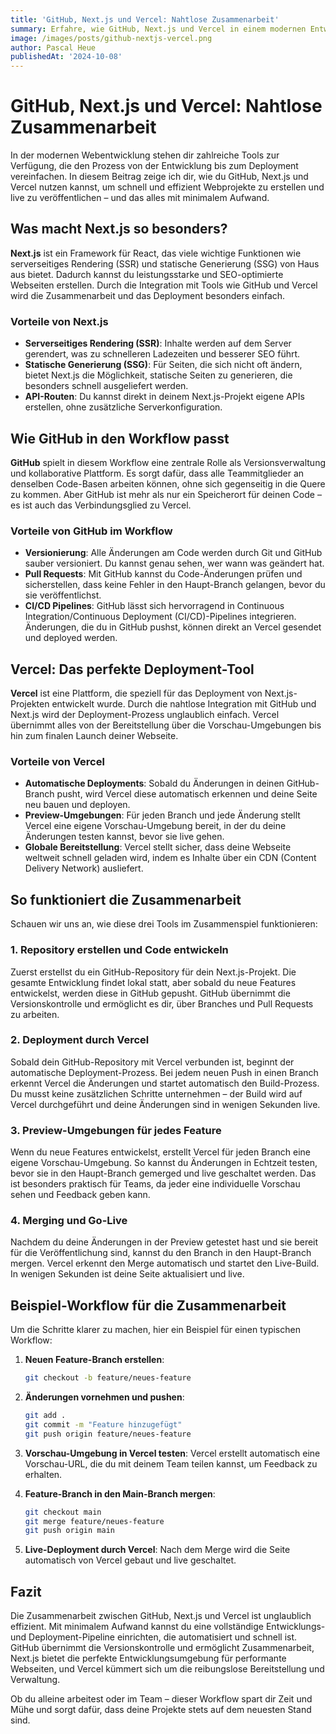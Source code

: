 ```yaml
---
title: 'GitHub, Next.js und Vercel: Nahtlose Zusammenarbeit'
summary: Erfahre, wie GitHub, Next.js und Vercel in einem modernen Entwicklungsworkflow perfekt zusammenarbeiten, um eine einfache und effiziente Deployment-Pipeline zu erstellen.
image: /images/posts/github-nextjs-vercel.png
author: Pascal Heue
publishedAt: '2024-10-08'
---
```



# GitHub, Next.js und Vercel: Nahtlose Zusammenarbeit

In der modernen Webentwicklung stehen dir zahlreiche Tools zur Verfügung, die den Prozess von der Entwicklung bis zum Deployment vereinfachen. In diesem Beitrag zeige ich dir, wie du GitHub, Next.js und Vercel nutzen kannst, um schnell und effizient Webprojekte zu erstellen und live zu veröffentlichen – und das alles mit minimalem Aufwand.

## Was macht Next.js so besonders?

**Next.js** ist ein Framework für React, das viele wichtige Funktionen wie serverseitiges Rendering (SSR) und statische Generierung (SSG) von Haus aus bietet. Dadurch kannst du leistungsstarke und SEO-optimierte Webseiten erstellen. Durch die Integration mit Tools wie GitHub und Vercel wird die Zusammenarbeit und das Deployment besonders einfach.

### Vorteile von Next.js

- **Serverseitiges Rendering (SSR)**: Inhalte werden auf dem Server gerendert, was zu schnelleren Ladezeiten und besserer SEO führt.
- **Statische Generierung (SSG)**: Für Seiten, die sich nicht oft ändern, bietet Next.js die Möglichkeit, statische Seiten zu generieren, die besonders schnell ausgeliefert werden.
- **API-Routen**: Du kannst direkt in deinem Next.js-Projekt eigene APIs erstellen, ohne zusätzliche Serverkonfiguration.

## Wie GitHub in den Workflow passt

**GitHub** spielt in diesem Workflow eine zentrale Rolle als Versionsverwaltung und kollaborative Plattform. Es sorgt dafür, dass alle Teammitglieder an denselben Code-Basen arbeiten können, ohne sich gegenseitig in die Quere zu kommen. Aber GitHub ist mehr als nur ein Speicherort für deinen Code – es ist auch das Verbindungsglied zu Vercel.

### Vorteile von GitHub im Workflow

- **Versionierung**: Alle Änderungen am Code werden durch Git und GitHub sauber versioniert. Du kannst genau sehen, wer wann was geändert hat.
- **Pull Requests**: Mit GitHub kannst du Code-Änderungen prüfen und sicherstellen, dass keine Fehler in den Haupt-Branch gelangen, bevor du sie veröffentlichst.
- **CI/CD Pipelines**: GitHub lässt sich hervorragend in Continuous Integration/Continuous Deployment (CI/CD)-Pipelines integrieren. Änderungen, die du in GitHub pushst, können direkt an Vercel gesendet und deployed werden.

## Vercel: Das perfekte Deployment-Tool

**Vercel** ist eine Plattform, die speziell für das Deployment von Next.js-Projekten entwickelt wurde. Durch die nahtlose Integration mit GitHub und Next.js wird der Deployment-Prozess unglaublich einfach. Vercel übernimmt alles von der Bereitstellung über die Vorschau-Umgebungen bis hin zum finalen Launch deiner Webseite.

### Vorteile von Vercel

- **Automatische Deployments**: Sobald du Änderungen in deinen GitHub-Branch pusht, wird Vercel diese automatisch erkennen und deine Seite neu bauen und deployen.
- **Preview-Umgebungen**: Für jeden Branch und jede Änderung stellt Vercel eine eigene Vorschau-Umgebung bereit, in der du deine Änderungen testen kannst, bevor sie live gehen.
- **Globale Bereitstellung**: Vercel stellt sicher, dass deine Webseite weltweit schnell geladen wird, indem es Inhalte über ein CDN (Content Delivery Network) ausliefert.

## So funktioniert die Zusammenarbeit

Schauen wir uns an, wie diese drei Tools im Zusammenspiel funktionieren:

### 1. Repository erstellen und Code entwickeln

Zuerst erstellst du ein GitHub-Repository für dein Next.js-Projekt. Die gesamte Entwicklung findet lokal statt, aber sobald du neue Features entwickelst, werden diese in GitHub gepusht. GitHub übernimmt die Versionskontrolle und ermöglicht es dir, über Branches und Pull Requests zu arbeiten.

### 2. Deployment durch Vercel

Sobald dein GitHub-Repository mit Vercel verbunden ist, beginnt der automatische Deployment-Prozess. Bei jedem neuen Push in einen Branch erkennt Vercel die Änderungen und startet automatisch den Build-Prozess. Du musst keine zusätzlichen Schritte unternehmen – der Build wird auf Vercel durchgeführt und deine Änderungen sind in wenigen Sekunden live.

### 3. Preview-Umgebungen für jedes Feature

Wenn du neue Features entwickelst, erstellt Vercel für jeden Branch eine eigene Vorschau-Umgebung. So kannst du Änderungen in Echtzeit testen, bevor sie in den Haupt-Branch gemerged und live geschaltet werden. Das ist besonders praktisch für Teams, da jeder eine individuelle Vorschau sehen und Feedback geben kann.

### 4. Merging und Go-Live

Nachdem du deine Änderungen in der Preview getestet hast und sie bereit für die Veröffentlichung sind, kannst du den Branch in den Haupt-Branch mergen. Vercel erkennt den Merge automatisch und startet den Live-Build. In wenigen Sekunden ist deine Seite aktualisiert und live.

## Beispiel-Workflow für die Zusammenarbeit

Um die Schritte klarer zu machen, hier ein Beispiel für einen typischen Workflow:

1. **Neuen Feature-Branch erstellen**:
    
    ```bash
    git checkout -b feature/neues-feature
    
    ```
    
2. **Änderungen vornehmen und pushen**:
    
    ```bash
    git add .
    git commit -m "Feature hinzugefügt"
    git push origin feature/neues-feature
    
    ```
    
3. **Vorschau-Umgebung in Vercel testen**: Vercel erstellt automatisch eine Vorschau-URL, die du mit deinem Team teilen kannst, um Feedback zu erhalten.
4. **Feature-Branch in den Main-Branch mergen**:
    
    ```bash
    git checkout main
    git merge feature/neues-feature
    git push origin main
    
    ```
    
5. **Live-Deployment durch Vercel**: Nach dem Merge wird die Seite automatisch von Vercel gebaut und live geschaltet.

## Fazit

Die Zusammenarbeit zwischen GitHub, Next.js und Vercel ist unglaublich effizient. Mit minimalem Aufwand kannst du eine vollständige Entwicklungs- und Deployment-Pipeline einrichten, die automatisiert und schnell ist. GitHub übernimmt die Versionskontrolle und ermöglicht Zusammenarbeit, Next.js bietet die perfekte Entwicklungsumgebung für performante Webseiten, und Vercel kümmert sich um die reibungslose Bereitstellung und Verwaltung.

Ob du alleine arbeitest oder im Team – dieser Workflow spart dir Zeit und Mühe und sorgt dafür, dass deine Projekte stets auf dem neuesten Stand sind.